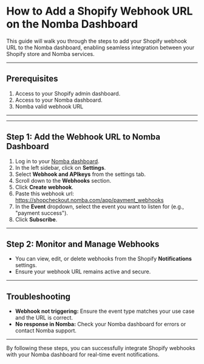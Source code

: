 # How to Add a Shopify Webhook URL on the Nomba Dashboard

This guide will walk you through the steps to add your Shopify webhook URL to the Nomba dashboard, enabling seamless integration between your Shopify store and Nomba services.

---

## Prerequisites

1. Access to your Shopify admin dashboard.
2. Access to your Nomba dashboard.
3. Nomba valid webhook URL

---

---

## Step 1: Add the Webhook URL to Nomba Dashboard

1. Log in to your [Nomba dashboard](https://dashboard.nomba.com/auth/login/).
2. In the left sidebar, click on **Settings**.
3. Select **Webhook and APIkeys** from the settings tab.
4. Scroll down to the **Webhooks** section.
5. Click **Create webhook**.
6. Paste this webhook url: https://shopcheckout.nomba.com/app/payment_webhooks
7. In the **Event** dropdown, select the event you want to listen for (e.g., "payment success").
8. Click **Subscribe**.

---

## Step 2: Monitor and Manage Webhooks

- You can view, edit, or delete webhooks from the Shopify **Notifications** settings.
- Ensure your webhook URL remains active and secure.

---

## Troubleshooting

- **Webhook not triggering:** Ensure the event type matches your use case and the URL is correct.
- **No response in Nomba:** Check your Nomba dashboard for errors or contact Nomba support.

---

By following these steps, you can successfully integrate Shopify webhooks with your Nomba dashboard for real-time event notifications.